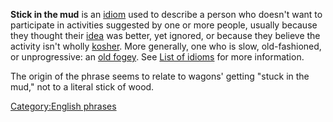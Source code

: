 {{dablink|For the computer game see [[Stick in the Mud (game)]].}}
{{wiktionarypar|Stick in the mud}}
'''Stick in the mud''' is an [[idiom]] used to describe a person who doesn't want to participate in activities suggested by one or more people, usually because they thought their [[idea]] was better, yet ignored, or because they believe the activity isn't wholly [[kosher]].
More generally, one who is slow, old-fashioned, or unprogressive: an [[old fogey]]. See [[List of idioms]] for more information.

The origin of the phrase seems to relate to wagons' getting "stuck in the mud," not to a literal stick of wood.

{{vocab-stub}}

[[Category:English phrases]]